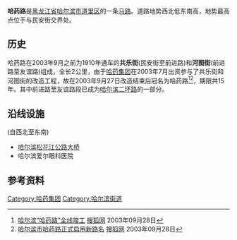 {{Infobox Guangzhou Road
|中文道路名称=哈药路
|道路名称拼音=Hā Yào Lù
|图片=
|图片说明=
|道路属性=
|道路总长度=2
|车速限制=
|行车线数量=民安街-[[新阳路_(哈尔滨)|新阳路]]：4<br/>[[新阳路_(哈尔滨)|新阳路]]-前进路：6<br/>前进路-友谊路：8
|所在地区=[[黑龙江省|黑龙江省]][[哈尔滨市|哈尔滨市]][[道里区|道里区]]
|起点=民安街
|终点=友谊路
|道路命名日期=2003年9月27日
|命名缘由=
|道路旧名=共乐街、河图街
|道路动工日期=
|通车日期=1910年
|路段主要建筑=
}}

'''哈药路'''是[[黑龙江省|黑龙江省]][[哈尔滨市|哈尔滨市]][[道里区|道里区]]的一条[[马路|马路]]。道路地势西北低东南高，地势最高点位于与民安街交界处。

==历史==
哈药路在2003年9月之前为1910年通车的'''共乐街'''(民安街至前进路)和'''河图街'''(前进路至友谊路)组成，全长2公里，由于[[哈药集团|哈药集团]]在2003年7月出资参与了共乐街和河图街的改造工程，故在2003年9月27日改造结束后冠名为哈药路<ref>[http://news.sohu.com/13/05/news213780513.shtml 哈尔滨“哈药路”全线竣工] {{Wayback|url=http://news.sohu.com/13/05/news213780513.shtml |date=20160305012545 }} [[搜狐网|搜狐网]] 2003年09月28日</ref><ref>[http://news.sohu.com/10/38/news213793810.shtml 哈尔滨市哈药路正式启用新路名] {{Wayback|url=http://news.sohu.com/10/38/news213793810.shtml |date=20160305014424 }} [[搜狐网|搜狐网]] 2003年09月28日</ref>，期限共15年。其中前进路至友谊路段已成为[[哈尔滨二环路|哈尔滨二环路]]的一部分。

==沿线设施==
(自西北至东南)
*[[哈尔滨松花江公路大桥|哈尔滨松花江公路大桥]]
*哈尔滨爱尔眼科医院

== 参考资料 ==
{{reflist}}

[[Category:哈药集团|Category:哈药集团]]
[[Category:哈尔滨街道|Category:哈尔滨街道]]